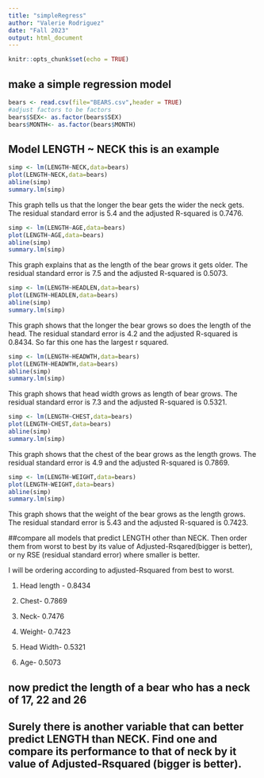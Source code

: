 ```yaml
---
title: "simpleRegress"
author: "Valerie Rodriguez"
date: "Fall 2023"
output: html_document
---
```


```r
knitr::opts_chunk$set(echo = TRUE)
```

## make a simple regression model

```r
bears <- read.csv(file="BEARS.csv",header = TRUE)
#adjust factors to be factors
bears$SEX<- as.factor(bears$SEX)
bears$MONTH<- as.factor(bears$MONTH)
```

## Model LENGTH ~ NECK  this is an example  

```r
simp <- lm(LENGTH~NECK,data=bears)
plot(LENGTH~NECK,data=bears)
abline(simp)
summary.lm(simp)
```

This graph tells us that the longer the bear gets the wider the neck gets. The residual standard error is 5.4 and the adjusted R-squared is 0.7476.

```r
simp <- lm(LENGTH~AGE,data=bears)
plot(LENGTH~AGE,data=bears)
abline(simp)
summary.lm(simp)
```

This graph explains that as the length of the bear grows it gets older. The residual standard error is 7.5 and the adjusted R-squared is 0.5073.


```r
simp <- lm(LENGTH~HEADLEN,data=bears)
plot(LENGTH~HEADLEN,data=bears)
abline(simp)
summary.lm(simp)
```

This graph shows that the longer the bear grows so does the length of the head.  The residual standard error is 4.2 and the adjusted R-squared is 0.8434. So far this one has the largest r squared.

```r
simp <- lm(LENGTH~HEADWTH,data=bears)
plot(LENGTH~HEADWTH,data=bears)
abline(simp)
summary.lm(simp)
```

This graph shows that head width grows as length of bear grows. The residual standard error is 7.3 and the adjusted R-squared is 0.5321.


```r
simp <- lm(LENGTH~CHEST,data=bears)
plot(LENGTH~CHEST,data=bears)
abline(simp)
summary.lm(simp)
```

This graph shows that the chest of the bear grows as the length grows. The residual standard error is 4.9 and the adjusted R-squared is 0.7869.

```r
simp <- lm(LENGTH~WEIGHT,data=bears)
plot(LENGTH~WEIGHT,data=bears)
abline(simp)
summary.lm(simp)
```

This graph shows that the weight of the bear grows as the length grows. The residual standard error is 5.43 and the adjusted R-squared is 0.7423.


##compare all models that predict LENGTH other than NECK. Then order them from worst to best by its value of Adjusted-Rsqared(bigger is better), or ny RSE (residual standard error) where smaller is better.

I will be ordering according to adjusted-Rsquared from best to worst.

1) Head length - 0.8434

2) Chest- 0.7869

3) Neck- 0.7476

4) Weight- 0.7423

5) Head Width- 0.5321

6) Age- 0.5073


## now predict the length of a bear who has a neck of 17, 22 and 26




## Surely there is another variable that can better predict LENGTH than NECK. Find one and compare its performance to that of neck by it value of Adjusted-Rsquared (bigger is better).


